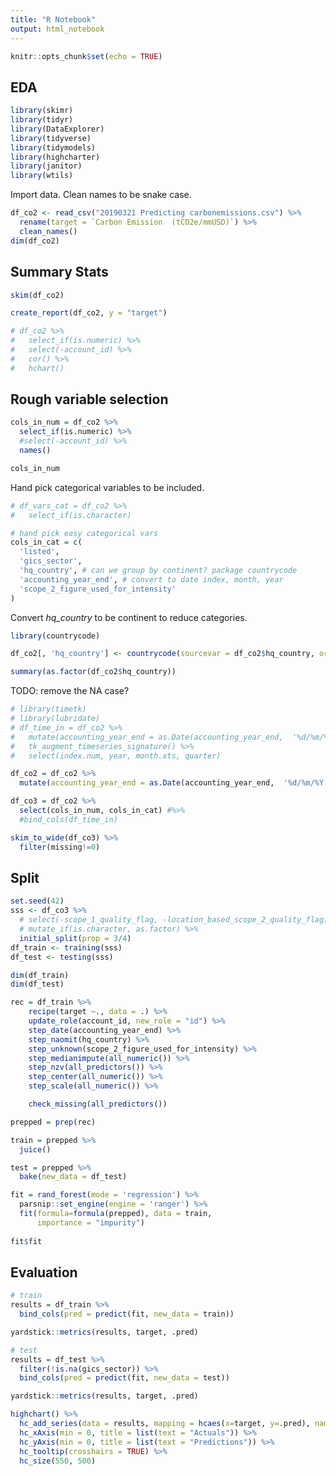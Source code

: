 ```yaml
---
title: "R Notebook"
output: html_notebook
---
```


```r
knitr::opts_chunk$set(echo = TRUE)
```

## EDA

```r
library(skimr)
library(tidyr)
library(DataExplorer)
library(tidyverse)
library(tidymodels)
library(highcharter)
library(janitor)
library(wtils)

```

Import data. Clean names to be snake case.

```r
df_co2 <- read_csv("20190321 Predicting carbonemissions.csv") %>% 
  rename(target = `Carbon Emission  (tCO2e/mmUSD)`) %>% 
  clean_names()
dim(df_co2)
```


## Summary Stats

```r
skim(df_co2)
```


```r
create_report(df_co2, y = "target")
```


```r
# df_co2 %>% 
#   select_if(is.numeric) %>% 
#   select(-account_id) %>% 
#   cor() %>% 
#   hchart()

```

## Rough variable selection

```r
cols_in_num = df_co2 %>% 
  select_if(is.numeric) %>% 
  #select(-account_id) %>% 
  names()

cols_in_num
```

Hand pick categorical variables to be included.

```r
# df_vars_cat = df_co2 %>% 
#   select_if(is.character)

# hand pick easy categorical vars
cols_in_cat = c(
  'listed',
  'gics_sector',
  'hq_country', # can we group by continent? package countrycode
  'accounting_year_end', # convert to date index, month, year
  'scope_2_figure_used_for_intensity'
)
```

Convert *hq_country* to be continent to reduce categories.

```r
library(countrycode)

df_co2[, 'hq_country'] <- countrycode(sourcevar = df_co2$hq_country, origin = 'country.name', destination = 'continent')

summary(as.factor(df_co2$hq_country))
```

TODO: remove the NA case?

```r
# library(timetk)
# library(lubridate)
# df_time_in = df_co2 %>% 
#   mutate(accounting_year_end = as.Date(accounting_year_end,  '%d/%m/%Y')) %>%   
#   tk_augment_timeseries_signature() %>% 
#   select(index.num, year, month.xts, quarter) 

df_co2 = df_co2 %>% 
  mutate(accounting_year_end = as.Date(accounting_year_end,  '%d/%m/%Y'))

```

```r
df_co3 = df_co2 %>% 
  select(cols_in_num, cols_in_cat) #%>% 
  #bind_cols(df_time_in)

skim_to_wide(df_co3) %>% 
  filter(missing!=0)
```


## Split

```r
set.seed(42)
sss <- df_co3 %>% 
  # select(-scope_1_quality_flag, -location_based_scope_2_quality_flag) %>% 
  # mutate_if(is.character, as.factor) %>% 
  initial_split(prop = 3/4)
df_train <- training(sss)
df_test <- testing(sss)

dim(df_train)
dim(df_test)
```


```r
rec = df_train %>% 
    recipe(target ~., data = .) %>% 
    update_role(account_id, new_role = "id") %>% 
    step_date(accounting_year_end) %>% 
    step_naomit(hq_country) %>% 
    step_unknown(scope_2_figure_used_for_intensity) %>% 
    step_medianimpute(all_numeric()) %>% 
    step_nzv(all_predictors()) %>% 
    step_center(all_numeric()) %>% 
    step_scale(all_numeric()) %>% 

    check_missing(all_predictors())

prepped = prep(rec)

train = prepped %>% 
  juice()

test = prepped %>% 
  bake(new_data = df_test)
```

```r
fit = rand_forest(mode = 'regression') %>% 
  parsnip::set_engine(engine = 'ranger') %>% 
  fit(formula=formula(prepped), data = train, 
      importance = "impurity")
  
fit$fit
```




## Evaluation

```r
# train
results = df_train %>% 
  bind_cols(pred = predict(fit, new_data = train))

yardstick::metrics(results, target, .pred) 
```


```r
# test
results = df_test %>% 
  filter(!is.na(gics_sector)) %>% 
  bind_cols(pred = predict(fit, new_data = test))

yardstick::metrics(results, target, .pred) 
```

```r
highchart() %>%
  hc_add_series(data = results, mapping = hcaes(x=target, y=.pred), name = "Actuals VS Predictions", type = "scatter", color = "#4BBDAD", marker = list(radius = 3)) %>%
  hc_xAxis(min = 0, title = list(text = "Actuals")) %>%
  hc_yAxis(min = 0, title = list(text = "Predictions")) %>%
  hc_tooltip(crosshairs = TRUE) %>% 
  hc_size(550, 500)
```



